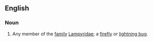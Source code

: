 ==English==

===Noun===
{{en-noun}}

# {{context|zoology|lang=en}} Any member of the [[family]] [[Lampyridae]]; a [[firefly]] or [[lightning bug]].
